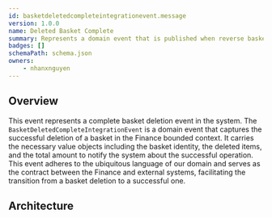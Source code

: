 ```yaml
---
id: basketdeletedcompleteintegrationevent.message
version: 1.0.0
name: Deleted Basket Complete
summary: Represents a domain event that is published when reverse basket is completed
badges: []
schemaPath: schema.json
owners:
    - nhanxnguyen
---
```


## Overview

This event represents a complete basket deletion event in the system. The `BasketDeletedCompleteIntegrationEvent` is a domain event that captures the successful deletion of a basket in the Finance bounded context. It carries the necessary value objects including the basket identity, the deleted items, and the total amount to notify the system about the successful operation. This event adheres to the ubiquitous language of our domain and serves as the contract between the Finance and external systems, facilitating the transition from a basket deletion to a successful one.

## Architecture

<NodeGraph />
